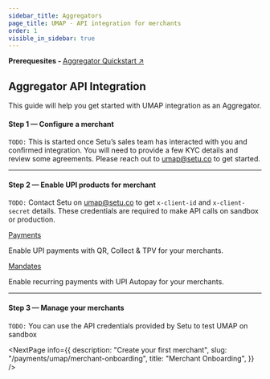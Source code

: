 ```yaml
---
sidebar_title: Aggregators
page_title: UMAP - API integration for merchants
order: 1
visible_in_sidebar: true
---
```



<Card padding="nano" shape="rounded" marginBottom="micro">
    <Text size="medium" marginBottom="none" paddingRight="medium"> 
        <strong>Prerequesites - </strong>
        <a href="/payments/umap/quickstart/aggregators" target="_blank">
            Aggregator Quickstart ↗ 
        </a>
    </Text>
</Card>

## Aggregator API Integration

This guide will help you get started with UMAP integration as an Aggregator.

#### Step 1 — Configure a merchant

`TODO:`
This is started once Setu’s sales team has interacted with you and confirmed integration. You will need to provide a few KYC details and review some agreements. Please reach out to <a href="">umap@setu.co</a> to get started.

<hr class="primary" />

#### Step 2 — Enable UPI products for merchant

`TODO:`
Contact Setu on <a href="">umap@setu.co</a> to get `x-client-id` and `x-client-secret` details. These credentials are required to make API calls on sandbox or production.

<Row>
    <Portion desktopSpan="half">
        <Card padding="small" shape="rounded">
            <a href="/payments/umap/payments" target="_blank">
                Payments
            </a>
            <p>
                Enable UPI payments with QR, Collect & TPV for your merchants.
            </p>
        </Card>
    </Portion>
    <Portion desktopSpan="half">
        <Card padding="small" shape="rounded">
            <a href="/payments/umap/mandates" target="_blank">
                Mandates
            </a>
            <p>
                Enable recurring payments with UPI Autopay for your merchants.
            </p>
        </Card>
    </Portion>
</Row>

<hr class="primary" />

#### Step 3 — Manage your merchants

`TODO:`
You can use the API credentials provided by Setu to test UMAP on sandbox

<NextPage
    info={{
        description:
            "Create your first merchant",
        slug: "/payments/umap/merchant-onboarding",
        title: "Merchant Onboarding",
    }}
/>

<WasPageHelpful />